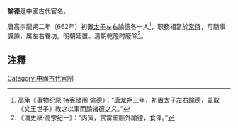 '''諭德'''是中國古代官名。

唐高宗龍朔二年（662年）初置[[太子|太子]]左右諭德各一人<ref>[[高承|高承]]《事物纪原·持宪储闱·谕德》：“唐龙朔三年，初置太子左右諭德，盖取《文王世子》教之以事而諭诸德之义。”</ref>，职務相當於[[常侍|常侍]]，可隨事諷諫，属左右春坊。明朝延置。清朝乾隆时廢除<ref>《清史稿·高宗纪一》：“丙寅，赏雷鋐额外諭德，食俸。”</ref>。

==注釋==
<references/>

[[Category:中國古代官制|Category:中國古代官制]]